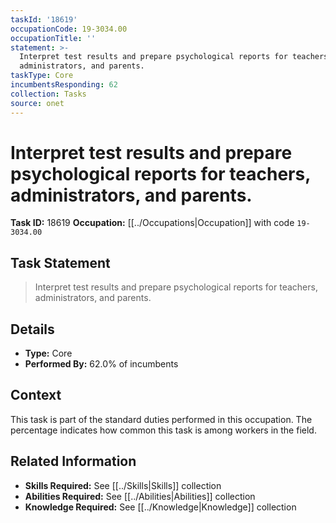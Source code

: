 ```yaml
---
taskId: '18619'
occupationCode: 19-3034.00
occupationTitle: ''
statement: >-
  Interpret test results and prepare psychological reports for teachers,
  administrators, and parents.
taskType: Core
incumbentsResponding: 62
collection: Tasks
source: onet
---
```

# Interpret test results and prepare psychological reports for teachers, administrators, and parents.

**Task ID:** 18619
**Occupation:** [[../Occupations|Occupation]] with code `19-3034.00`

## Task Statement

> Interpret test results and prepare psychological reports for teachers, administrators, and parents.

## Details

- **Type:** Core
- **Performed By:** 62.0% of incumbents

## Context

This task is part of the standard duties performed in this occupation. The percentage indicates how common this task is among workers in the field.

## Related Information

- **Skills Required:** See [[../Skills|Skills]] collection
- **Abilities Required:** See [[../Abilities|Abilities]] collection
- **Knowledge Required:** See [[../Knowledge|Knowledge]] collection
